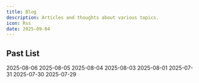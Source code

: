 ```yaml
---
title: Blog
description: Articles and thoughts about various topics.
icon: Rss
date: 2025-09-04
---
```


## Past List

<Cards>
  <ZiaCard  href="blog/a-serene-evening-stroll" title="A Serene Evening Stroll">
    2025-08-06
  </ZiaCard>
  <ZiaCard  href="blog/serene-island-retreat-under-a-cosmi-sky" title="A Serene Island Retreat Under a Cosmic Sky">
    2025-08-05
  </ZiaCard>
  <ZiaCard  href="blog/charming-abode-in-a-lush-oasis" title="Charming Abode in a Lush Oasis">
    2025-08-04
  </ZiaCard>
  <ZiaCard  href="blog/a-symphony-of-color-and-sound" title="A Symphony of Color and Sound">
    2025-08-03
  </ZiaCard>
  <ZiaCard  href="blog/mysterious-shadow" title="Mysterious Shadows">
    2025-08-01
  </ZiaCard>
  <ZiaCard  href="blog/the-sound-of-creation" title="The Sound of Creation">
    2025-07-31
  </ZiaCard>
  <ZiaCard  href="blog/violin-in-cosmic-harmony" title="Violin in Cosmic Harmony">
    2025-07-30
  </ZiaCard>
  <ZiaCard  href="blog/glowing-note-in-cosmic-silence" title="Glowing Note in Cosmic Silence">
    2025-07-29
  </ZiaCard>
</Cards>
